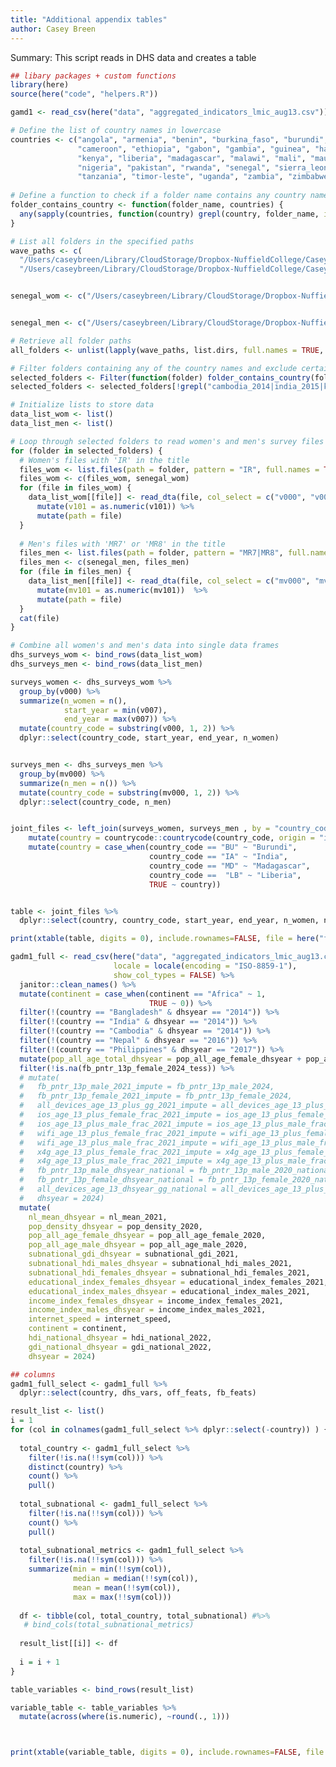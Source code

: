 ```yaml
---
title: "Additional appendix tables"
author: Casey Breen
---
```


Summary: This script reads in DHS data and creates a table

```r
## libary packages + custom functions 
library(here)
source(here("code", "helpers.R"))
```


```r
gamd1 <- read_csv(here("data", "aggregated_indicators_lmic_aug13.csv"))
```




```r
# Define the list of country names in lowercase
countries <- c("angola", "armenia", "benin", "burkina_faso", "burundi", "cambodia", 
               "cameroon", "ethiopia", "gabon", "gambia", "guinea", "haiti", "india", 
               "kenya", "liberia", "madagascar", "malawi", "mali", "mauritania", "nepal", 
               "nigeria", "pakistan", "rwanda", "senegal", "sierra_leone", "south_africa", 
               "tanzania", "timor-leste", "uganda", "zambia", "zimbabwe")
 
# Define a function to check if a folder name contains any country names
folder_contains_country <- function(folder_name, countries) {
  any(sapply(countries, function(country) grepl(country, folder_name, ignore.case = TRUE)))
}

# List all folders in the specified paths
wave_paths <- c(
  "/Users/caseybreen/Library/CloudStorage/Dropbox-NuffieldCollege/Casey Breen/dgg_research/national/data_refresh/dhs/wave7/",
  "/Users/caseybreen/Library/CloudStorage/Dropbox-NuffieldCollege/Casey Breen/dgg_research/national/data_refresh/dhs/wave8/")


senegal_wom <- c("/Users/caseybreen/Library/CloudStorage/Dropbox-NuffieldCollege/Casey Breen/dgg_research/subnational/data_processing/dhs_survey_gps/Senegal/SN_2019_CONTINUOUSDHS_09192023_1943_198343/SNIR8BDT/SNIR8BFL.DTA") 


senegal_men <- c("/Users/caseybreen/Library/CloudStorage/Dropbox-NuffieldCollege/Casey Breen/dgg_research/subnational/data_processing/dhs_survey_gps/Senegal/SN_2019_CONTINUOUSDHS_09192023_1943_198343/SNMR8BDT/SNMR8BFL.DTA")

# Retrieve all folder paths
all_folders <- unlist(lapply(wave_paths, list.dirs, full.names = TRUE, recursive = FALSE))

# Filter folders containing any of the country names and exclude certain folders
selected_folders <- Filter(function(folder) folder_contains_country(folder, countries), all_folders)
selected_folders <- selected_folders[!grepl("cambodia_2014|india_2015|kenya_2014|rwanda_2014|rwanda_2014|nepal_2016|tanzania_2022", selected_folders, ignore.case = TRUE)]

# Initialize lists to store data
data_list_wom <- list()
data_list_men <- list()

# Loop through selected folders to read women's and men's survey files
for (folder in selected_folders) {
  # Women's files with 'IR' in the title
  files_wom <- list.files(path = folder, pattern = "IR", full.names = TRUE)
  files_wom <- c(files_wom, senegal_wom)
  for (file in files_wom) {
    data_list_wom[[file]] <- read_dta(file, col_select = c("v000", "v001", "v007", "v101", "v005", "v017", "v169a", "v171a")) %>% 
      mutate(v101 = as.numeric(v101)) %>% 
      mutate(path = file)
  }
  
  # Men's files with 'MR7' or 'MR8' in the title
  files_men <- list.files(path = folder, pattern = "MR7|MR8", full.names = TRUE)
  files_men <- c(senegal_men, files_men)
  for (file in files_men) {
    data_list_men[[file]] <- read_dta(file, col_select = c("mv000", "mv001", "mv007", "mv101", "mv005", "mv169a", "mv171a")) %>% 
      mutate(mv101 = as.numeric(mv101))  %>% 
      mutate(path = file)
  }
  cat(file) 
}

# Combine all women's and men's data into single data frames
dhs_surveys_wom <- bind_rows(data_list_wom)
dhs_surveys_men <- bind_rows(data_list_men)

```

```r
surveys_women <- dhs_surveys_wom %>% 
  group_by(v000) %>% 
  summarize(n_women = n(),
            start_year = min(v007),
            end_year = max(v007)) %>% 
  mutate(country_code = substring(v000, 1, 2)) %>% 
  dplyr::select(country_code, start_year, end_year, n_women)


surveys_men <- dhs_surveys_men %>% 
  group_by(mv000) %>% 
  summarize(n_men = n()) %>% 
  mutate(country_code = substring(mv000, 1, 2)) %>% 
  dplyr::select(country_code, n_men)


joint_files <- left_join(surveys_women, surveys_men , by = "country_code") %>% 
    mutate(country = countrycode::countrycode(country_code, origin = "iso2c", destination = "country.name")) %>%
    mutate(country = case_when(country_code == "BU" ~ "Burundi",
                               country_code == "IA" ~ "India",
                               country_code == "MD" ~ "Madagascar",
                               country_code ==  "LB" ~ "Liberia",
                               TRUE ~ country))


table <- joint_files %>% 
  dplyr::select(country, country_code, start_year, end_year, n_women, n_men)

print(xtable(table, digits = 0), include.rownames=FALSE, file = here("figures", "dhs_table.html"))
```


```r
gadm1_full <- read_csv(here("data", "aggregated_indicators_lmic_aug13.csv"), 
                       locale = locale(encoding = "ISO-8859-1"),
                       show_col_types = FALSE) %>%
  janitor::clean_names() %>% 
  mutate(continent = case_when(continent == "Africa" ~ 1,
                               TRUE ~ 0)) %>% 
  filter(!(country == "Bangladesh" & dhsyear == "2014")) %>% 
  filter(!(country == "India" & dhsyear == "2014")) %>% 
  filter(!(country == "Cambodia" & dhsyear == "2014")) %>%
  filter(!(country == "Nepal" & dhsyear == "2016")) %>%
  filter(!(country == "Philippines" & dhsyear == "2017")) %>%
  mutate(pop_all_age_total_dhsyear = pop_all_age_female_dhsyear + pop_all_age_male_dhsyear) %>%
  filter(!is.na(fb_pntr_13p_female_2024_tess)) %>% 
  # mutate(
  #   fb_pntr_13p_male_2021_impute = fb_pntr_13p_male_2024,
  #   fb_pntr_13p_female_2021_impute = fb_pntr_13p_female_2024,
  #   all_devices_age_13_plus_gg_2021_impute = all_devices_age_13_plus_gg_2024,
  #   ios_age_13_plus_female_frac_2021_impute = ios_age_13_plus_female_frac_2024,
  #   ios_age_13_plus_male_frac_2021_impute = ios_age_13_plus_male_frac_2024,
  #   wifi_age_13_plus_female_frac_2021_impute = wifi_age_13_plus_female_frac_2024,
  #   wifi_age_13_plus_male_frac_2021_impute = wifi_age_13_plus_male_frac_2024,
  #   x4g_age_13_plus_female_frac_2021_impute = x4g_age_13_plus_female_frac_2024,
  #   x4g_age_13_plus_male_frac_2021_impute = x4g_age_13_plus_male_frac_2024,
  #   fb_pntr_13p_male_dhsyear_national = fb_pntr_13p_male_2020_national,
  #   fb_pntr_13p_female_dhsyear_national = fb_pntr_13p_female_2020_national,
  #   all_devices_age_13_dhsyear_gg_national = all_devices_age_13_plus_gg_2020_national,
  #   dhsyear = 2024)
  mutate(
    nl_mean_dhsyear = nl_mean_2021,
    pop_density_dhsyear = pop_density_2020,
    pop_all_age_female_dhsyear = pop_all_age_female_2020,
    pop_all_age_male_dhsyear = pop_all_age_male_2020,
    subnational_gdi_dhsyear = subnational_gdi_2021,
    subnational_hdi_males_dhsyear = subnational_hdi_males_2021,
    subnational_hdi_females_dhsyear = subnational_hdi_females_2021,
    educational_index_females_dhsyear = educational_index_females_2021,
    educational_index_males_dhsyear = educational_index_males_2021,
    income_index_females_dhsyear = income_index_females_2021,
    income_index_males_dhsyear = income_index_males_2021,
    internet_speed = internet_speed,
    continent = continent,
    hdi_national_dhsyear = hdi_national_2022,
    gdi_national_dhsyear = gdi_national_2022,
    dhsyear = 2024)
```


```r
## columns 
gadm1_full_select <- gadm1_full %>% 
  dplyr::select(country, dhs_vars, off_feats, fb_feats)

result_list <- list()
i = 1
for (col in colnames(gadm1_full_select %>% dplyr::select(-country)) ) {
  
  total_country <- gadm1_full_select %>% 
    filter(!is.na(!!sym(col))) %>% 
    distinct(country) %>% 
    count() %>% 
    pull()
  
  total_subnational <- gadm1_full_select %>% 
    filter(!is.na(!!sym(col))) %>% 
    count() %>% 
    pull()
  
  total_subnational_metrics <- gadm1_full_select %>% 
    filter(!is.na(!!sym(col))) %>% 
    summarize(min = min(!!sym(col)),
              median = median(!!sym(col)), 
              mean = mean(!!sym(col)), 
              max = max(!!sym(col)))
  
  df <- tibble(col, total_country, total_subnational) #%>% 
   # bind_cols(total_subnational_metrics)
  
  result_list[[i]] <- df 
  
  i = i + 1
}

table_variables <- bind_rows(result_list) 

variable_table <- table_variables %>% 
  mutate(across(where(is.numeric), ~round(., 1)))



print(xtable(variable_table, digits = 0), include.rownames=FALSE, file = here("figures", "variable_table.tex"))
```








